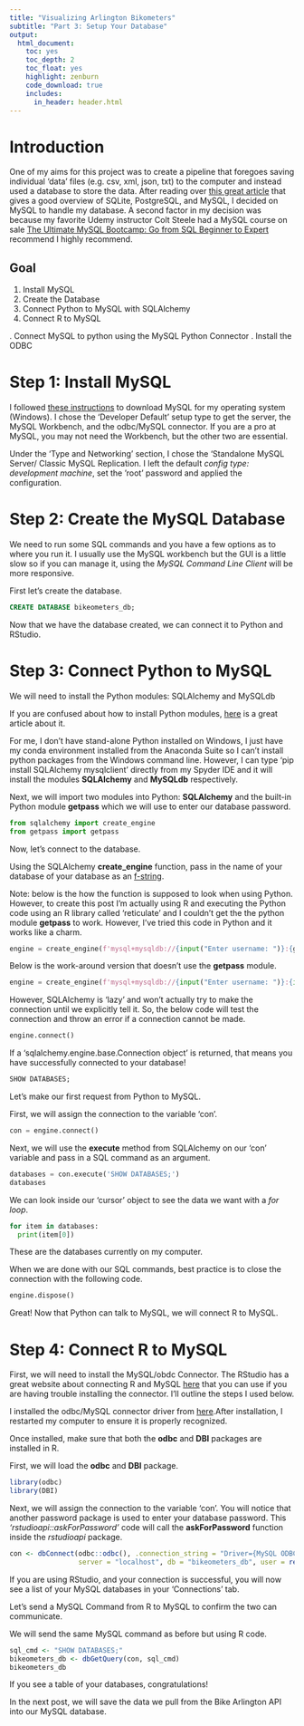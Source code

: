 ```yaml
---
title: "Visualizing Arlington Bikometers"
subtitle: "Part 3: Setup Your Database"
output:
  html_document: 
    toc: yes
    toc_depth: 2
    toc_float: yes
    highlight: zenburn
    code_download: true
    includes:
      in_header: header.html
---
```


# Introduction

One of my aims for this project was to create a pipeline that foregoes saving individual 'data' files (e.g. csv, xml, json, txt) to the computer and instead used a database to store the data. After reading over [this great article](https://realpython.com/python-mysql/) that gives a good overview of SQLite, PostgreSQL, and MySQL, I decided on MySQL to handle my database. A second factor in my decision was because my favorite Udemy instructor Colt Steele had a MySQL course on sale [The Ultimate MySQL Bootcamp: Go from SQL Beginner to Expert](https://www.udemy.com/course/the-ultimate-mysql-bootcamp-go-from-sql-beginner-to-expert/) recommend I highly recommend.

## Goal

1. Install MySQL
2. Create the Database
3. Connect Python to MySQL with SQLAlchemy
4. Connect R to MySQL

. Connect MySQL to python using the MySQL Python Connector
. Install the ODBC

# Step 1: Install MySQL

I followed [these instructions](https://dev.mysql.com/doc/mysql-installation-excerpt/5.7/en/installing.html) to download MySQL for my operating system (Windows). I chose the 'Developer Default' setup type to get the server, the MySQL Workbench, and the odbc/MySQL connector. If you are a pro at MySQL, you may not need the Workbench, but the other two are essential. 

Under the 'Type and Networking' section, I chose the 'Standalone MySQL Server/ Classic MySQL Replication. I left the default *config type: development machine*, set the 'root' password and applied the configuration. 

# Step 2: Create the MySQL Database

We need to run some SQL commands and you have a few options as to where you run it. I usually use the MySQL workbench but the GUI is a little slow so if you can manage it, using the *MySQL Command Line Client* will be more responsive.

First let's create the database.

```sql
CREATE DATABASE bikeometers_db;
```

Now that we have the database created, we can connect it to Python and RStudio.

# Step 3: Connect Python to MySQL

We will need to install the Python modules: SQLAlchemy and MySQLdb

If you are confused about how to install Python modules, [here](https://realpython.com/what-is-pip/) is a great article about it.

For me, I don't have stand-alone Python installed on Windows, I just have my conda environment installed from the Anaconda Suite so I can't install python packages from the Windows command line. However, I can type 'pip install SQLAlchemy mysqlclient' directly from my Spyder IDE and it will install the modules **SQLAlchemy** and **MySQLdb** respectively.

Next, we will import two modules into Python: **SQLAlchemy** and the built-in Python module **getpass** which we will use to enter our database password.

```python
from sqlalchemy import create_engine
from getpass import getpass
```
Now, let's connect to the database.

Using the SQLAlchemy **create_engine** function, pass in the name of your database of your database as an [f-string](https://realpython.com/python-f-strings/).

Note: below is the how the function is supposed to look when using Python. However, to create this post I'm actually using R and executing the Python code using an R library called 'reticulate' and I couldn't get the the python module **getpass** to work. However, I've tried this code in Python and it works like a charm.

```python
engine = create_engine(f'mysql+mysqldb://{input("Enter username: ")}:{getpass("Enter password: ")}@localhost/bikeometers_db')
```

Below is the work-around version that doesn't use the **getpass** module.
```python
engine = create_engine(f'mysql+mysqldb://{input("Enter username: ")}:{input("Enter password: ")}@localhost/bikeometers_db', echo=False)
```
However, SQLAlchemy is 'lazy' and won't actually try to make the connection until we explicitly tell it. So, the below code will test the connection and throw an error if a connection cannot be made.

```python
engine.connect()
```
If a 'sqlalchemy.engine.base.Connection object' is returned, that means you have successfully connected to your database!

```sql
SHOW DATABASES;
```

Let's make our first request from Python to MySQL.

First, we will assign the connection to the variable 'con'.
```python
con = engine.connect()
```
Next, we will use the **execute** method from SQLAlchemy on our 'con' variable and pass in a SQL command as an argument.
```python
databases = con.execute('SHOW DATABASES;')
databases
```
We can look inside our 'cursor' object to see the data we want with a *for loop*.
```python
for item in databases:
  print(item[0])

```
These are the databases currently on my computer.

When we are done with our SQL commands, best practice is to close the connection with the following code.

```python
engine.dispose()
```

Great! Now that Python can talk to MySQL, we will connect R to MySQL.

# Step 4: Connect R to MySQL

First, we will need to install the MySQL/obdc Connector. The RStudio has a great website about connecting R and MySQL [here](https://db.rstudio.com/databases/my-sql/) that you can use if you are having trouble installing the connector. I'll outline the steps I used below.

I installed the odbc/MySQL connector driver from [here](https://dev.mysql.com/downloads/connector/odbc/).After installation, I restarted my computer to ensure it is properly recognized.

Once installed, make sure that both the **odbc** and **DBI** packages are installed in R.

First, we will load the **odbc** and **DBI** package.
```r
library(odbc)
library(DBI)
```

Next, we will assign the connection to the variable 'con'. You will notice that another password package is used to enter your database password. This *'rstudioapi::askForPassword'* code will call the **askForPassword** function inside the *rstudioapi* package.

```r
con <- dbConnect(odbc::odbc(), .connection_string = "Driver={MySQL ODBC 8.0 Unicode Driver};", 
                 server = "localhost", db = "bikeometers_db", user = readline(prompt = 'Enter user name: '), password = rstudioapi::askForPassword("Database password"))
```

If you are using RStudio, and your connection is successful, you will now see a list of your MySQL databases in your 'Connections' tab.

Let's send a MySQL Command from R to MySQL to confirm the two can communicate.

We will send the same MySQL command as before but using R code.
```r
sql_cmd <- "SHOW DATABASES;"
bikeometers_db <- dbGetQuery(con, sql_cmd)
bikeometers_db
```
If you see a table of your databases, congratulations!

In the next post, we will save the data we pull from the Bike Arlington API into our MySQL database. 
